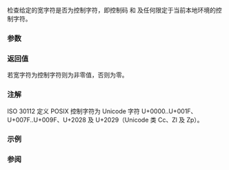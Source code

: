 {{cpp/title|iswcntrl}}
{{cpp/string/wide/navbar}}
{{ddcl|header=cwctype|
int iswcntrl( std::wint_t ch );
}}

检查给定的宽字符是否为控制字符，即控制码 {{tt|0x00-0x1F}} 和 {{tt|0x7F}} 及任何限定于当前本地环境的控制字符。

{{cpp/string/wide/wint_t args}}

===参数===
{{par begin}}
{{par|ch|宽字符}}
{{par end}}

===返回值===
若宽字符为控制字符则为非零值，否则为零。

===注解===
ISO 30112 定义 POSIX 控制字符为 Unicode 字符 U+0000..U+001F、U+007F..U+009F、U+2028 及 U+2029（Unicode 类 Cc、Zl 及 Zp）。

===示例===
{{example
|code=
#include &lt;clocale&gt;
#include &lt;cwctype&gt;
#include &lt;iostream&gt;

int main()
{
    wchar_t c = L'\u2028'; // Unicode 字符“行分隔符”

    std::cout &lt;&lt; std::hex &lt;&lt; std::showbase &lt;&lt; std::boolalpha;
    std::cout &lt;&lt; "默认本地环境中, iswcntrl(" &lt;&lt; (std::wint_t)c &lt;&lt; ") = "
              &lt;&lt; (bool)std::iswcntrl(c) &lt;&lt; '\n';
    std::setlocale(LC_ALL, "en_US.utf8");
    std::cout &lt;&lt; "Unicode 本地环境中, iswcntrl(" &lt;&lt; (std::wint_t)c &lt;&lt; ") = "
              &lt;&lt; (bool)std::iswcntrl(c) &lt;&lt; '\n';
}
|output=
默认本地环境中, iswcntrl(0x2028) = false
Unicode 本地环境中, iswcntrl(0x2028) = true
}}

===参阅===
{{dsc begin}}
{{dsc inc|cpp/locale/dsc iscntrl}}
{{dsc inc|cpp/string/byte/dsc iscntrl}}
{{dsc see c|c/string/wide/iswcntrl}}
{{dsc end}}

{{cpp/string/character classes}}

{{langlinks|de|en|es|fr|it|ja|pt|ru}}